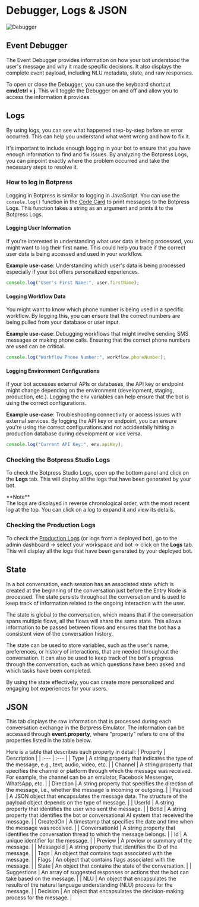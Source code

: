
# Debugger, Logs & JSON

![Debugger](/docs/content/debugger-cover.png)

## Event Debugger

The Event Debugger provides information on how your bot understood the user's message and why it made specific decisions. It also displays the complete event payload, including NLU metadata, state, and raw responses.

To open or close the Debugger, you can use the keyboard shortcut **cmd/ctrl + j**.
This will toggle the Debugger on and off and allow you to access the information
it provides.

## Logs

By using logs, you can see what happened step-by-step before an error occurred. This can help you understand what went wrong and how to fix it.

It's important to include enough logging in your bot to ensure that you have enough
information to find and fix issues. By analyzing the Botpress Logs, you can pinpoint
exactly where the problem occurred and take the necessary steps to resolve it.

### How to log in Botpress

Logging in Botpress is similar to logging in JavaScript. You can use the `console.log()` function in the [Code Card](../toolbox/execute-code/) to print messages to the Botpress Logs. This function takes a string as an argument and prints it to the Botpress Logs.

#### Logging User Information

If you're interested in understanding what user data is being processed, you might want to log their first name. This could help you trace if the correct user data is being accessed and used in your workflow.

**Example use-case**: Understanding which user's data is being processed especially if your bot offers personalized experiences.
```javascript
console.log("User's First Name:", user.firstName);
```

#### Logging Workflow Data

You might want to know which phone number is being used in a specific workflow. By logging this, you can ensure that the correct numbers are being pulled from your database or user input.

**Example use-case**: Debugging workflows that might involve sending SMS messages or making phone calls. Ensuring that the correct phone numbers are used can be critical.

```javascript
console.log("Workflow Phone Number:", workflow.phoneNumber);
```

#### Logging Environment Configurations

If your bot accesses external APIs or databases, the API key or endpoint might change depending on the environment (development, staging, production, etc.). Logging the env variables can help ensure that the bot is using the correct configurations.

**Example use-case**: Troubleshooting connectivity or access issues with external services. By logging the API key or endpoint, you can ensure you're using the correct configurations and not accidentally hitting a production database during development or vice versa.

```javascript
console.log("Current API Key:", env.apiKey);
```

### Checking the Botpress Studio Logs

To check the Botpress Studio Logs, open up the bottom panel and click on the **Logs** tab. This will display all the logs that have been generated by your bot.

<Callout type="info">
  **Note** <br />
    The logs are displayed in reverse chronological order, with the most recent log at the top.
    You can click on a log to expand it and view its details.
</Callout>

### Checking the Production Logs

To check the [Production Logs](../admin-dashboard/logs/) (or logs from a deployed bot), go to the admin dashboard -> select your workspace and bot -> click on the **Logs** tab. This will display all the logs that have been generated by your deployed bot. 

## State

In a bot conversation, each session has an associated state which is created at the beginning of the conversation just before the Entry Node is processed. The state persists throughout the conversation and is used to keep track of information related to the ongoing interaction with the user.

The state is global to the conversation, which means that if the conversation spans multiple flows, all the flows will share the same state. This allows information to be passed between flows and ensures that the bot has a consistent view of the conversation history.

The state can be used to store variables, such as the user's name, preferences, or history of interactions, that are needed throughout the conversation. It can also be used to keep track of the bot's progress through the conversation, such as which questions have been asked and which tasks have been completed.

By using the state effectively, you can create more personalized and engaging bot experiences for your users.

## JSON

This tab displays the raw information that is processed during each conversation exchange in the Botpress Emulator. The information can be accessed through **event.property**, where "property" refers to one of the properties listed in the table below.

Here is a table that describes each property in detail:
| Property | Description |
| :--- | :--- |
| Type | A string property that indicates the type of the message, e.g., text, audio, video, etc. |
| Channel | A string property that specifies the channel or platform through which the message was received. For example, the channel can be an emulator, Facebook Messenger, WhatsApp, etc. |
| Direction | A string property that specifies the direction of the message, i.e., whether the message is incoming or outgoing. |
| Payload | A JSON object that encapsulates the message data. The structure of the payload object depends on the type of message. |
| UserId | A string property that identifies the user who sent the message. |
| BotId | A string property that identifies the bot or conversational AI system that received the message. |
| CreatedOn | A timestamp that specifies the date and time when the message was received. |
| ConversationId | A string property that identifies the conversation thread to which the message belongs. |
| Id | A unique identifier for the message. |
| Preview | A preview or summary of the message. |
| MessageId | A string property that identifies the ID of the message. |
| Tags | An object that contains tags associated with the message. |
| Flags | An object that contains flags associated with the message. |
| State | An object that contains the state of the conversation. |
| Suggestions | An array of suggested responses or actions that the bot can take based on the message. |
| NLU |   An object that encapsulates the results of the natural language understanding (NLU) process for the message. |
| Decision | An object that encapsulates the decision-making process for the message. |